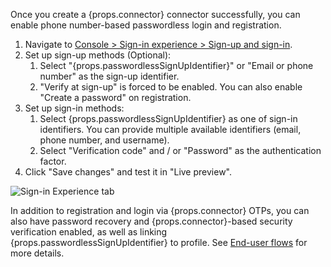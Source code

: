 
Once you create a {props.connector} connector successfully, you can enable phone number-based passwordless login and registration.

1. Navigate to [Console > Sign-in experience > Sign-up and sign-in](https://cloud.logto.io/to/sign-in-experience/sign-up-and-sign-in).
2. Set up sign-up methods (Optional):
   1. Select "{props.passwordlessSignUpIdentifier}" or "Email or phone number" as the sign-up identifier.
   2. "Verify at sign-up" is forced to be enabled. You can also enable "Create a password" on registration.
3. Set up sign-in methods:
   1. Select {props.passwordlessSignUpIdentifier} as one of sign-in identifiers. You can provide multiple available identifiers (email, phone number, and username).
   2. Select "Verification code" and / or "Password" as the authentication factor.
4. Click "Save changes" and test it in "Live preview".

<img src={sieTabImage} alt="Sign-in Experience tab" />

In addition to registration and login via {props.connector} OTPs, you can also have password recovery and {props.connector}-based security verification enabled, as well as linking {props.passwordlessSignUpIdentifier} to profile. See [End-user flows](https://docs.logto.io/end-user-flows) for more details.
